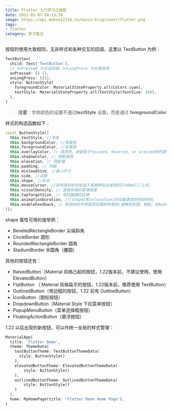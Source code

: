 ```yaml
---
title: Flutter 入门学习之按钮
date: 2021-01-07 10:13:24
image: https://api.mahoo12138.cn/minio-blog/cover/flutter.png
tags: 
- Flutter
category: 学习笔记
---
```


按钮的使用大致相同，无非样式和各种交互的回调，这里以 TextButton 为例：

```dart
TextButton(
  child: Text('TextButton'),
  // onPressed 为点击回调，onLongPress 为长按回调
  onPressed: () {},
  onLongPress: (){},
  style: ButtonStyle(
    foregroundColor: MaterialStateProperty.all(Colors.cyan),
    textStyle: MaterialStateProperty.all(TextStyle(fontSize: 20)),
  ),
)
```

> **注意**：字体颜色的设置不通过**textStyle** 设置，而是通过 **foregroundColor**

样式的构造函数如下：

```dart
const ButtonStyle({
  this.textStyle, //字体
  this.backgroundColor, //背景色
  this.foregroundColor, //前景色
  this.overlayColor, // 高亮色，按钮处于focused, hovered, or pressed时的颜色
  this.shadowColor, // 阴影颜色
  this.elevation, // 阴影值
  this.padding, // 内距
  this.minimumSize, //最小尺寸
  this.side, //边框
  this.shape, //形状
  this.mouseCursor, //鼠标指针的光标进入或悬停在此按钮的[InkWell]上时。
  this.visualDensity, // 按钮布局的紧凑程度
  this.tapTargetSize, // 响应触摸的区域
  this.animationDuration, //[shape]和[elevation]的动画更改的持续时间。
  this.enableFeedback, // 检测到的手势是否应提供声音和/或触觉反馈。例如，在Android上，点击会产生咔哒声，启用反馈后，长按会产生短暂的振动。通常，组件默认值为true。
});

```

shape 属性可用的值举例：

+ BeveledRectangleBorder	尖端斜角
+ CircleBorder    圆形
+ RoundedRectangleBorder   圆角
+ StadiumBorder   半圆角（腰圆）

其他的按钮还有：

+ RaisedButton（Material 风格凸起的按钮，1.22版本前，不建议使用，使用 ElevatedButton）
+ FlatButton （ Material 风格扁平的按钮，1.22版本前，推荐使用 TextButton）
+ OutlinedButton（带边框的按钮，1.22 前有 OutlineButton）
+ IconButton（图标按钮）
+ DropdownButton（Material Style 下拉菜单按钮）
+ PopupMenuButton（菜单选择框按钮）
+ FloatingActionButton（悬浮按钮）

1.22 以后出现的新按钮，可以作统一全局的样式管理：

```dart
MaterialApp(
  title: 'Flutter Demo',
  theme: ThemeData(
    textButtonTheme: TextButtonThemeData(
      style: ButtonStyle()
    ),
    elevatedButtonTheme: ElevatedButtonThemeData(
        style: ButtonStyle()
    ),
    outlinedButtonTheme: OutlinedButtonThemeData(
        style: ButtonStyle()
    )
  ),
  home: MyHomePage(title: 'Flutter Demo Home Page'),
)
```





